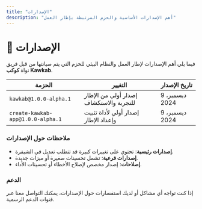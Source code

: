 ```yaml
---
title: "الإصدارات"
description: "أهم الإصدارات الأساسية والحزم المرتبطة بإطار العمل"
---
```


# 🚀 **الإصدارات**

فيما يلي أهم الإصدارات لإطار العمل والنظام البيئي للحزم التي يتم صيانتها من قبل فريق نواة **كوكب Kawkab**.

| الحزمة                          | التغيير                                                | تاريخ الإصدار      |
|--------------------------------|--------------------------------------------------------|--------------------|
| `kawkab@1.0.0-alpha.1`         | إصدار أولي من الإطار للتجربة والاستكشاف                 | 9 ديسمبر، 2024     |
| `create-kawkab-app@1.0.0-alpha.1` | إصدار أولي لأداة تثبيت وإعداد الإطار                   | 9 ديسمبر، 2024     |

### ملاحظات حول الإصدارات
- **إصدارات رئيسية**: تحتوي على تغييرات كبيرة قد تتطلب تعديل في الشيفرة.
- **إصدارات فرعية**: تشمل تحسينات صغيرة أو ميزات جديدة.
- **إصلاحات**: إصدار مخصص لإصلاح الأخطاء أو تحسينات الأداء.

### الدعم
إذا كنت تواجه أي مشاكل أو لديك استفسارات حول الإصدارات، يمكنك التواصل معنا عبر قنوات الدعم الرسمية.
